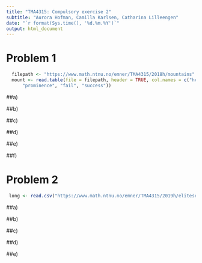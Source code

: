 ```yaml
---
title: "TMA4315: Compulsory exercise 2" 
subtitle: "Aurora Hofman, Camilla Karlsen, Catharina Lilleengen" 
date: "`r format(Sys.time(), '%d.%m.%Y')`"
output: html_document
---
```



# Problem 1

```r
  filepath <- "https://www.math.ntnu.no/emner/TMA4315/2018h/mountains"
  mount <- read.table(file = filepath, header = TRUE, col.names = c("height", 
      "prominence", "fail", "success"))
```

##a) 

##b) 

##c) 

##d)

##e) 

##f) 

# Problem 2

```r
 long <- read.csv("https://www.math.ntnu.no/emner/TMA4315/2019h/eliteserie.csv")
```

##a) 

##b) 

##c) 

##d) 

##e) 









